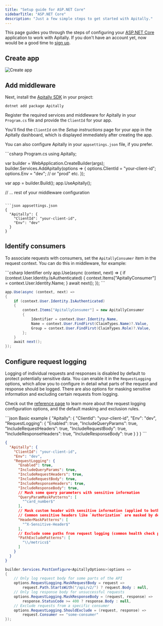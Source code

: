 ```yaml
---
title: "Setup guide for ASP.NET Core"
sidebarTitle: "ASP.NET Core"
description: "Just a few simple steps to get started with Apitally."
---
```



This page guides you through the steps of configuring your [ASP.NET Core](https://dotnet.microsoft.com/en-us/apps/aspnet) application to work with Apitally. If you don't have an account yet, now would be a good time to [sign up](https://app.apitally.io/?signup).

<SetupGuideStartSnippet framework="ASP.NET Core" />

## Create app

<CreateAppSnippet1 framework="ASP.NET Core" />

![Create app](https://assets.apitally.io/docs/create-app-aspnet-core.webp)

<CreateAppSnippet2 />

## Add middleware

Next, install the [Apitally SDK](https://www.nuget.org/packages/Apitally) in your project:

```shell
dotnet add package Apitally
```

Register the required services and middleware for Apitally in your `Program.cs` file and provide the `ClientId` for your app.

You'll find the `ClientId` on the _Setup instructions_ page for your app in the Apitally dashboard, which is displayed immediately after creating the app.

You can also configure Apitally in your `appsettings.json` file, if you prefer.

<CodeGroup>
```csharp Program.cs
using Apitally;

var builder = WebApplication.CreateBuilder(args);
builder.Services.AddApitally(options =>
{
    options.ClientId = "your-client-id";
    options.Env = "dev"; // or "prod" etc.
});

var app = builder.Build();
app.UseApitally();

// ... rest of your middleware configuration
```

```json appsettings.json
{
  "Apitally": {
    "ClientId": "your-client-id",
    "Env": "dev"
  }
}
```
</CodeGroup>

<Snippet file="middleware-first-note.mdx" />

<Snippet file="add-middleware-check.mdx" />

## Identify consumers

<Snippet file="identify-consumers.mdx" />

To associate requests with consumers, set the `ApitallyConsumer` item in the request context. You can do this in middleware, for example:

<CodeGroup>
```csharp Identifier only
app.Use(async (context, next) =>
{
    if (context.User.Identity.IsAuthenticated)
    {
        context.Items["ApitallyConsumer"] = context.User.Identity.Name;
    }
    await next();
});
```

```csharp With name and group
app.Use(async (context, next) =>
{
    if (context.User.Identity.IsAuthenticated)
    {
        context.Items["ApitallyConsumer"] = new ApitallyConsumer
        {
            Identifier = context.User.Identity.Name,
            Name = context.User.FindFirst(ClaimTypes.Name)?.Value,
            Group = context.User.FindFirst(ClaimTypes.Role)?.Value,
        };
    }
    await next();
});
```
</CodeGroup>

<ConsumerIdentifierSnippet />

<Snippet file="identify-consumers-check.mdx" />

## Configure request logging

Logging of individual requests and responses is disabled by default to protect potentially sensitive data.
You can enable it in the `RequestLogging` options, which allow you to configure in detail what parts of the request and response should be logged.
There are also options for masking sensitive information and excluding certain requests from logging.

Check out the <a href="/reference/dotnet#request-logging-options">reference page</a> to learn more about the request logging configuration options, and the default masking and exclusion rules.

<CodeGroup>
```json Basic example
{
  "Apitally": {
    "ClientId": "your-client-id",
    "Env": "dev",
    "RequestLogging": {
      "Enabled": true,
      "IncludeQueryParams": true,
      "IncludeRequestHeaders": true,
      "IncludeRequestBody": true,
      "IncludeResponseHeaders": true,
      "IncludeResponseBody": true
    }
  }
}
```

```json Advanced example
{
  "Apitally": {
    "ClientId": "your-client-id",
    "Env": "dev",
    "RequestLogging": {
      "Enabled": true,
      "IncludeQueryParams": true,
      "IncludeRequestHeaders": true,
      "IncludeRequestBody": true,
      "IncludeResponseHeaders": true,
      "IncludeResponseBody": true,
      // Mask some query parameters with sensitive information
      "QueryParamMaskPatterns": [
        "^card_number$"
      ],
      // Mask custom header with sensitive information (applied to both request and response headers)
      // Common sensitive headers like `Authorization` are masked by default
      "HeaderMaskPatterns": [
        "^X-Sensitive-Header$"
      ],
      // Exclude some paths from request logging (common health check paths are excluded by default)
      "PathExcludePatterns": [
        "\\/metrics$"
      ]
    }
  }
}
```

```csharp Callbacks example
builder.Services.PostConfigure<ApitallyOptions>(options =>
{
    // Only log request body for some parts of the API
    options.RequestLogging.MaskRequestBody = request =>
        request.Path.StartsWith("/api/v2/") ? request.Body : null,
    // Only log response body for unsuccessful requests
    options.RequestLogging.MaskResponseBody = (request, response) =>
        response.StatusCode >= 400 ? response.Body : null,
    // Exclude requests from a specific consumer
    options.RequestLogging.ShouldExclude = (request, response) =>
        request.Consumer == "some-consumer"
});
```
</CodeGroup>
